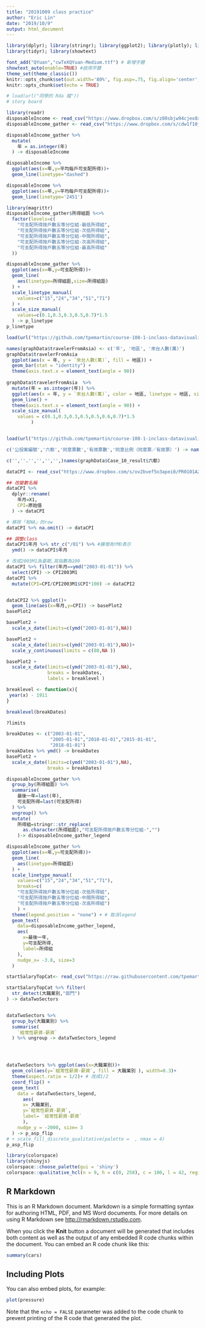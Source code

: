 ```yaml
---
title: "20191009 class practice"
author: "Eric Lin"
date: "2019/10/9"
output: html_document
---
```


```r
library(dplyr); library(stringr); library(ggplot2); library(plotly); library(lubridate); library(readr);
library(tidyr); library(showtext)

font_add("QYuan","cwTeXQYuan-Medium.ttf") # 新增字體
showtext_auto(enable=TRUE) #啟用字體
theme_set(theme_classic())
knitr::opts_chunk$set(out.width='80%', fig.asp=.75, fig.align='center', fig.showtext=T)
knitr::opts_chunk$set(echo = TRUE)
```


```r
# load(url("同學的 Rda 檔"))
# story board
```

```r
library(readr)
disposableIncome <- read_csv("https://www.dropbox.com/s/z80sbjw94cjex8x/disposableIncome.csv?dl=1",locale = locale(encoding = "BIG5"), skip = 4)
disposableIncome_gather <- read_csv("https://www.dropbox.com/s/cdw1f10jow4frxb/disposableIncome_gather.csv?dl=1")
```


```r
disposableIncome_gather %>%
  mutate(
    年 = as.integer(年)
  ) -> disposableIncome

disposableIncome %>%
  ggplot(aes(x=年,y=平均每戶可支配所得))+
  geom_line(linetype="dashed")

disposableIncome %>%
  ggplot(aes(x=年,y=平均每戶可支配所得))+
  geom_line(linetype='2451')
```

```r
library(magrittr)
disposableIncome_gather$所得組距 %<>%
  factor(levels=c(
    "可支配所得按戶數五等分位組-最低所得組",
    "可支配所得按戶數五等分位組-次低所得組",
    "可支配所得按戶數五等分位組-中間所得組",
    "可支配所得按戶數五等分位組-次高所得組",
    "可支配所得按戶數五等分位組-最高所得組"
  )) 

disposableIncome_gather %>%
  ggplot(aes(x=年,y=可支配所得))+
  geom_line(
    aes(linetype=所得組距,size=所得組距)
  ) +
  scale_linetype_manual(
    values=c("15","24","34","51","71")
  ) +
  scale_size_manual(
    values=c(0.1,0.3,0.3,0.5,0.7)*1.5
  ) -> p_linetype
p_linetype
```


```r
load(url("https://github.com/tpemartin/course-108-1-inclass-datavisualization/blob/master/%E4%BD%9C%E5%93%81%E5%B1%95%E7%A4%BA/graphData_homework2019-10-08_014.Rda?raw=true"))

names(graphData$travelerFromAsia) <- c('年', '地區', '來台人數(萬)')
graphData$travelerFromAsia  
  ggplot(aes(x = 年, y = `來台人數(萬)`, fill = 地區)) + 
  geom_bar(stat = "identity") +
  theme(axis.text.x = element_text(angle = 90))
  
graphData$travelerFromAsia  %>% 
  mutate(年 = as.integer(年)) %>%
  ggplot(aes(x = 年, y = `來台人數(萬)`, color = 地區, linetype = 地區, size = 地區)) + 
  geom_line() +
  theme(axis.text.x = element_text(angle = 90)) +
  scale_size_manual(
    values = c(0.1,0.3,0.3,0.5,0.5,0.6,0.7)*1.5
         ) 



```

```r
load(url("https://github.com/tpemartin/course-108-1-inclass-datavisualization/blob/master/%E4%BD%9C%E5%93%81%E5%B1%95%E7%A4%BA/graphData_homework2019-10-07_001.Rda?raw=true"))

c('公投案編號','六都','同意票數','有效票數','同意比例（同意票／有效票）') -> names(graphData$Case_10_result)

c('',''.'','','','',)names(graphData$Case_10_result$六都)
```

```r
dataCPI <- read_csv("https://www.dropbox.com/s/ov2bvef5o3apei0/PR0101A2Mc.csv?dl=1")

## 改變數名稱
dataCPI %>% 
  dplyr::rename(
    年月=X1,
    CPI=原始值
  ) -> dataCPI

# 移除「有NA」的row
dataCPI %>% na.omit() -> dataCPI

## 調整class
dataCPI$年月 %>% str_c("/01") %>% #擴增為YMD表示
  ymd() -> dataCPI$年月

# 改成2003M1為基期,其指數為100
dataCPI %>% filter(年月==ymd("2003-01-01")) %>% 
  select(CPI) -> CPI2003M1
dataCPI %>% 
  mutate(CPI=CPI/CPI2003M1$CPI*100) -> dataCPI2


dataCPI2 %>% ggplot()+
  geom_line(aes(x=年月,y=CPI)) -> basePlot2
basePlot2

basePlot2 +
  scale_x_date(limits=c(ymd("2003-01-01"),NA))

basePlot2 +
  scale_x_date(limits=c(ymd("2003-01-01"),NA))+
  scale_y_continuous(limits = c(80,NA )) 

basePlot2 +
  scale_x_date(limits=c(ymd("2003-01-01"),NA),
               breaks = breakDates,
               labels = breaklevel )

breaklevel <- function(x){
 year(x) - 1911
}

breaklevel(breakDates)

?limits
```

```r
breakDates <- c("2003-01-01",
                "2005-01-01","2010-01-01","2015-01-01",
                "2018-01-01")
breakDates %>% ymd() -> breakDates
basePlot2 +
  scale_x_date(limits=c(ymd("2003-01-01"),NA),
               breaks = breakDates)
```


```r
disposableIncome_gather %>%
  group_by(所得組距) %>%
  summarise(
    最後一年=last(年),
    可支配所得=last(可支配所得)
  ) %>%
  ungroup() %>%
  mutate(
    所得組=stringr::str_replace(
      as.character(所得組距),"可支配所得按戶數五等分位組-","")
    )-> disposableIncome_gather_legend

disposableIncome_gather %>%
  ggplot(aes(x=年,y=可支配所得))+
  geom_line(
    aes(linetype=所得組距)
  ) +
  scale_linetype_manual(
    values=c("15","24","34","51","71"),
    breaks=c(
    "可支配所得按戶數五等分位組-次低所得組",
    "可支配所得按戶數五等分位組-中間所得組",
    "可支配所得按戶數五等分位組-次高所得組")
    ) +
  theme(legend.position = "none") + # 取消legend
  geom_text(
    data=disposableIncome_gather_legend,
    aes(
      x=最後一年,
      y=可支配所得,
      label=所得組
    ),
    nudge_x= -3.8, size=3
  )
```


```r
startSalaryTopCat<- read_csv("https://raw.githubusercontent.com/tpemartin/github-data/master/startSalaryTopCat.csv")

startSalaryTopCat %>% filter(
  str_detect(大職業別,"部門")
) -> dataTwoSectors


dataTwoSectors %>%
  group_by(大職業別) %>%
  summarise(
    `經常性薪資-薪資`
  ) %>% ungroup -> dataTwoSectors_legend




dataTwoSectors %>% ggplot(aes(x=大職業別))+
  geom_col(aes(y=`經常性薪資-薪資`, fill = 大職業別 ), width=0.3)+
  theme(aspect.ratio = 1/2)+ # 改成1/2
  coord_flip() + 
  geom_text(
    data = dataTwoSectors_legend,
      aes(
      x= 大職業別,
      y=`經常性薪資-薪資`,
      label= `經常性薪資-薪資`
      ),
    nudge_y = -2000, size= 3
  ) -> p_asp_flip
# + scale_fill_discrete_qualitative(palette =  , nmax = 4) 
p_asp_flip

library(colorspace)
library(shinyjs) 
colorspace::choose_palette(gui = 'shiny')
colorspace::qualitative_hcl(n = 9, h = c(0, 258), c = 100, l = 42, register = "Custom-Palette")

````










## R Markdown

This is an R Markdown document. Markdown is a simple formatting syntax for authoring HTML, PDF, and MS Word documents. For more details on using R Markdown see <http://rmarkdown.rstudio.com>.

When you click the **Knit** button a document will be generated that includes both content as well as the output of any embedded R code chunks within the document. You can embed an R code chunk like this:

```r
summary(cars)
```

## Including Plots

You can also embed plots, for example:

```r
plot(pressure)
```

Note that the `echo = FALSE` parameter was added to the code chunk to prevent printing of the R code that generated the plot.
